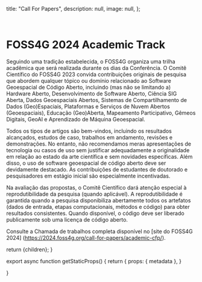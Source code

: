 
  title: "Call For Papers",
  description: null,
  image: null,
};

<br />

# FOSS4G 2024 Academic Track

Seguindo uma tradição estabelecida, o FOSS4G organiza uma trilha acadêmica que será realizada durante os dias da Conferência. O Comitê Científico do FOSS4G 2023 convida contribuições originais de pesquisa que abordem qualquer tópico ou domínio relacionado ao Software Geoespacial de Código Aberto, incluindo (mas não se limitando a) Hardware Aberto, Desenvolvimento de Software Aberto, Ciência SIG Aberta, Dados Geoespaciais Abertos, Sistemas de Compartilhamento de Dados (Geo)Espaciais, Plataformas e Serviços de Nuvem Abertos (Geoespaciais), Educação (Geo)Aberta, Mapeamento Participativo, Gêmeos Digitais, GeoAI e Aprendizado de Máquina Geoespacial.

Todos os tipos de artigos são bem-vindos, incluindo os resultados alcançados, estudos de caso, trabalhos em andamento, revisões e demonstrações. No entanto, não recomendamos meras apresentações de tecnologia ou casos de uso sem justificar adequadamente a originalidade em relação ao estado da arte científica e sem novidades específicas. Além disso, o uso de software geoespacial de código aberto deve ser devidamente destacado. As contribuições de estudantes de doutorado e pesquisadores em estágio inicial são especialmente incentivadas.

Na avaliação das propostas, o Comitê Científico dará atenção especial à reprodutibilidade da pesquisa (quando aplicável). A reprodutibilidade é garantida quando a pesquisa disponibiliza abertamente todos os artefatos (dados de entrada, etapas computacionais, métodos e código) para obter resultados consistentes. Quando disponível, o código deve ser liberado publicamente sob uma licença de código aberto.

Consulte a Chamada de trabalhos completa disponível no [site do FOSS4G 2024] (https://2024.foss4g.org/call-for-papers/academic-cfp/).

  return <MdxLayout metadata={metadata}>{children}</MdxLayout>;
}

export async function getStaticProps() {
  return {
    props: {
      metadata
    },
  }

}
